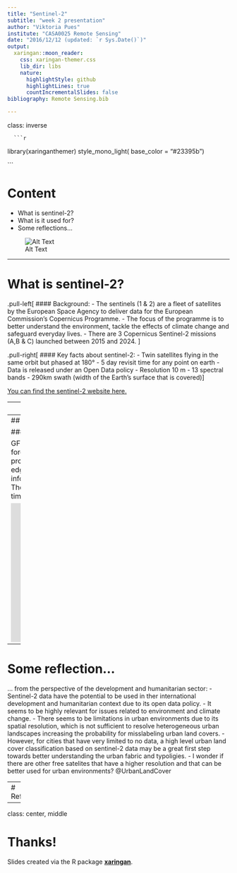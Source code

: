 ```yaml
---
title: "Sentinel-2"
subtitle: "week 2 presentation"
author: "Viktoria Pues"
institute: "CASA0025 Remote Sensing"
date: "2016/12/12 (updated: `r Sys.Date()`)"
output:
  xaringan::moon_reader:
    css: xaringan-themer.css
    lib_dir: libs
    nature:
      highlightStyle: github
      highlightLines: true
      countIncrementalSlides: false
bibliography: Remote Sensing.bib

---
```

class: inverse

      ```r
library(xaringanthemer)
style_mono_light(
  base_color = "#23395b")
  
```

# Content 
- What is sentinel-2?
- What is it used for?
- Some reflections... 

![Alt Text](https://www.esa.int/eologos/images/sentinel-2.jpg)

---

# What is sentinel-2?

.pull-left[
#### Background: 
  - The sentinels (1 & 2) are a fleet of satellites by the European Space Agency to deliver data for the European Commission’s Copernicus Programme.
- The focus of the programme is to better understand the environment, tackle the effects of climate change and safeguard everyday lives. 
- There are 3 Copernicus Sentinel-2 missions (A,B & C) launched between 2015 and 2024. 
]

.pull-right[
  #### Key facts about sentinel-2: 
- Twin satellites flying in the same orbit but phased at 180°
- 5 day revisit time for any point on earth 
- Data is released under an Open Data policy
- Resolution 10 m 
- 13 spectral bands
- 290km swath (width of the Earth's surface that is covered)
]

[You can find the sentinel-2 website here.](https://www.esa.int/Applications/Observing_the_Earth/Copernicus/Sentinel-2)

---
# How is sentinel-2 data used? 

Sentinel-2 data is often used for environmental and climate change monitoring:  
- Agricultural applications such as crop monitoring and management, 
- Vegetation and forest monitoring (e.g. leaf area index, chlorophyll concentration, carbon mass estimations), 
- Monitoring land cover change for environmental monitoring, 
- Observation of coastal zones (marine environmental monitoring, coastal zone mapping), 
- Inland water monitoring, 
- Glacier monitoring, ice extent and snow cover mapping.

---
## Example use cases of Sentinel-2 

#### Global Forest Watch (GFW)

GFW is a non profit organisation dedicated to protecting the world's forests, e.g. against fires aand deforestation. It is an online platform that provides data and tools for monitoring forests. By harnessing cutting-edge technology, GFW allows anyone to access near real-time information about where and how forests are changing around the world. The plotform uses sentinel-2 imagery to show changes in forest over time. Check out the video to learn more. 


<iframe width="560" height="315" src="https://www.youtube.com/embed/lTG-0brb98I?si=NdbhFndvU2o4r3K2" title="YouTube video player" frameborder="0" allow="accelerometer; autoplay; clipboard-write; encrypted-media; gyroscope; picture-in-picture; web-share" allowfullscreen></iframe>

---
# Some reflection... 

... from the perspective of the development and humanitarian sector: 
- Sentinel-2 data have the potential to be used in ther international development and humanitarian context due to its open data policy. 
- It seems to be highly relevant for issues related to environment and climate change. 
- There seems to be limitations in urban environments due to its spatial resolution, which is not sufficient to resolve heterogeneous urban landscapes increasing the probability for misslabeling urban land covers. 
- However, for cities that have very limited to no data, a high level urban land cover classification based on sentinel-2 data may be a great first step towards better understanding the urban fabric and typoligies.
- I wonder if there are other free satelites that have a higher resolution and that can be better used for urban environments? @UrbanLandCover


---
# References



---

class: center, middle

# Thanks!

Slides created via the R package [**xaringan**](https://github.com/yihui/xaringan).

